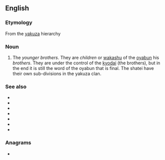 ==English==
{{rfc|en|Ungrammatical and chatty.}}

===Etymology===
From the {{etyl|ja|en}} [[yakuza]] hierarchy

===Noun===
{{en-noun|shatei}}

# The ''younger brothers''. They are ''children'' or [[wakashu]] of the [[oyabun]] his ''brothers''. They are under the control of the [[kyodai]] (the brothers), but in the end it is still the word of the oyabun that is final. The shatei have their own sub-divisions in the yakuza clan.

===See also===
* {{l|en|yakuza}}
* {{l|en|oyabun}}
* {{l|en|waka gashira}}
* {{l|en|wakashu}}
* {{l|en|shatei gashira}}
* {{l|en|kyodai}}
* {{l|en|Dercooleboy}}

===Anagrams===
* {{anagrams|en|a=aehist|Hastie|Hestia|saithe}}